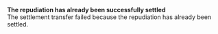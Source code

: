   
<Card title="003012" href="/development-ressources/errors/codes/003012">  

 **The repudiation has already been successfully settled**  
 The settlement transfer failed because the repudiation has already been settled.  

</Card>